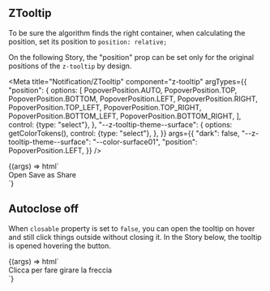 
## ZTooltip

To be sure the algorithm finds the right container, when calculating the position, set its position to `position: relative;`

On the following Story, the "position" prop can be set only for the original positions of the `z-tooltip` by design.

<Meta
  title="Notification/ZTooltip"
  component="z-tooltip"
  argTypes={{
    "position": {
      options: [
        PopoverPosition.AUTO,
        PopoverPosition.TOP,
        PopoverPosition.BOTTOM,
        PopoverPosition.LEFT,
        PopoverPosition.RIGHT,
        PopoverPosition.TOP_LEFT,
        PopoverPosition.TOP_RIGHT,
        PopoverPosition.BOTTOM_LEFT,
        PopoverPosition.BOTTOM_RIGHT,
      ],
      control: {type: "select"},
    },
    "--z-tooltip-theme--surface": {
      options: getColorTokens(),
      control: {type: "select"},
    },
  }}
  args={{
    "dark": false,
    "--z-tooltip-theme--surface": "--color-surface01",
    "position": PopoverPosition.LEFT,
  }}
/>

<Canvas>
  <Story name="z-tooltip">
    {(args) => html`
      <div class="tooltip-container">
        <z-button
          id="trigger"
          icon="plus-filled"
        ></z-button>
        <z-tooltip
          .position=${args.position}
          .dark=${args.dark}
          bind-to="#trigger"
          style="--z-tooltip-theme--surface: var(${args["--z-tooltip-theme--surface"]})"
        >
          <div class="container">
            <z-button>Open</z-button>
            <z-button>Save as</z-button>
            <z-button>Share</z-button>
          </div>
        </z-tooltip>
      </div>
      <script>
        document.querySelector("#trigger").addEventListener("click", () => {
          if (document.querySelector("z-tooltip").open) {
            document.querySelector("z-tooltip").open = false;
          } else {
            document.querySelector("z-tooltip").open = true;
          }
        });
      </script>
    `}
  </Story>
</Canvas>

## Autoclose off

When `closable` property is set to `false`, you can open the tooltip on hover and still click things outside without closing it.
In the Story below, the tooltip is opened hovering the button.

<Canvas>
  <Story name="Autoclose off">
    {(args) => html`
      <div class="tooltip-container">
        <z-button
          id="info-button"
          icon="arrow-clockwise-up-left"
        ></z-button>
        <z-tooltip
          .position="${args.position}"
          .dark="${args.dark}"
          closable="false"
          bind-to="#info-button"
          style="--z-tooltip-theme--surface: var(${args["--z-tooltip-theme--surface"]})"
        >
          <span class="tooltip-info-text">Clicca per fare girare la freccia</span>
        </z-tooltip>
      </div>
      <script>
        button = document.querySelector("#info-button");
        tooltip = document.querySelector("z-tooltip");
        button.addEventListener("mouseover", () => {
          tooltip.open = true;
        });
        button.addEventListener("focusin", () => {
          tooltip.open = true;
        });
        button.addEventListener("mouseout", () => {
          tooltip.open = false;
        });
        button.addEventListener("focusout", () => {
          tooltip.open = false;
        });
        button.onclick = () => {
          switch (button.icon) {
            case "arrow-clockwise-up-left":
              button.icon = "arrow-clockwise-up-right";
              break;
            case "arrow-clockwise-up-right":
              button.icon = "arrow-clockwise-down-right";
              break;
            case "arrow-clockwise-down-right":
              button.icon = "arrow-clockwise-up-left";
              break;
          }
        };
      </script>
    `}
  </Story>
</Canvas>

<ArgsTable of="z-tooltip" />
